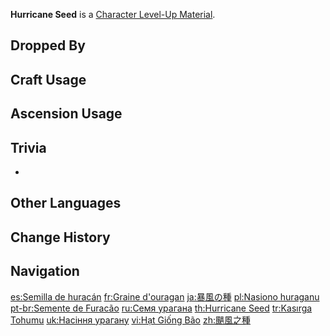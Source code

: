 {{Item Infobox
|title        = Hur&shy;ri&shy;cane Seed
|id           = 113001
|image        = Item Hurricane Seed.png
|type         = Character Level-Up Materials
|group        = Normal Boss Drops
|invCategory  = Character Development Items
|quality      = 4
|description  = The imploded form of an Anemo Hypostasis upon its defeat. It contains the essence of Anemo energy.<br>It is said that the power to create hurricanes resides within its seemingly fragile body. This butterfly of pure Anemo energy must be waiting for the day to conjure up storms once again.
|source1      = Dropped by Lv. 30+ [[Anemo Hypostasis]]
|source2      = 
|source3      = 
|source4      = 
|source5      = 
}}
'''Hurricane Seed''' is a [[Character Level-Up Material]].

==Dropped By==
{{Dropped By|level=30}}

==Craft Usage==
{{Craft Usage}}

==Ascension Usage==
{{Ascension Usage}}

==Trivia==
* {{Mail Attachments by Category List}}

==Other Languages==
{{Other Languages
|en      = Hurricane Seed
|zhs     = 飓风之种
|zhs_rm  = Jùfēng zhī Zhǒng
|zht     = 颶風之種
|zht_rm  = Jùfēng zhī Zhǒng
|zh_tl   = Seed of the Hurricane
|ja      = 暴風の種
|ja_rm   = Boufuu no Tane
|ja_tl   = Storm Seed
|ko      = 폭풍의 씨앗
|ko_rm   = Pokpung-ui Ssiat
|ko_tl   = Seed of Storm
|es      = Semilla de huracán
|es_tl   = Hurricane Seed
|fr      = Graine d'ouragan
|fr_tl   = Hurricane Seed
|ru      = Семя урагана
|ru_tl   = Hurricane Seed
|th      = Hurricane Seed
|vi      = Hạt Giống Bão
|vi_tl   = Storm Seed
|de      = Orkansamen
|de_tl   = Hurricane Seed
|id      = Hurricane Seed
|pt      = Semente de Furacão
|pt_tl   = 
|tr      = Kasırga Tohumu
|tr_tl   = Hurricane Seed
|it      = Seme d'uragano
|it_tl   = 
}}

==Change History==
{{Change History|1.0}}

==Navigation==
{{Development Item Navbox|Character Level-Up Materials}}

[[es:Semilla de huracán]]
[[fr:Graine d'ouragan]]
[[ja:暴風の種]]
[[pl:Nasiono huraganu]]
[[pt-br:Semente de Furacão]]
[[ru:Семя урагана]]
[[th:Hurricane Seed]]
[[tr:Kasırga Tohumu]]
[[uk:Насіння урагану]]
[[vi:Hạt Giống Bão]]
[[zh:颶風之種]]